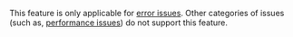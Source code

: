 <Note>

This feature is only applicable for [error issues](/product/issues/#error-issues). Other categories of issues (such as, [performance issues](/product/issues/#performance-issues)) do not support this feature.

</Note>
